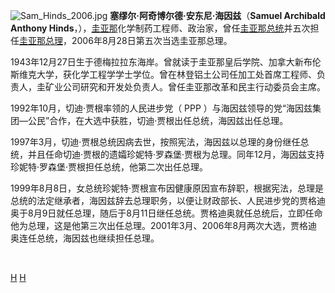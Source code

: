 {{noteTA
|1=zh-cn:贾根; zh-tw:賈根; zh-hk:雅根;
|2=zh-cn:切迪; zh-tw:切迪; zh-hk:扎迪;
|3=zh-cn:塞缪尔; zh-tw:薩姆; zh-hk:山姆; zh-hans:萨姆
|4=zh-cn:罗森堡; zh-tw:羅森堡; zh-hk:盧森堡;
|5=zh-cn:贾格迪奥; zh-tw:賈格迪奧; zh-hk:雅格迪奧;
}}
[[File:Sam_Hinds_2006.jpg|thumb]]
'''塞缪尔·阿奇博尔德·安东尼·海因兹'''（'''Samuel Archibald Anthony Hinds'''，{{bd|1943年|12月27日|}}），[[圭亚那|圭亚那]]化学制药工程师、政治家，曾任[[圭亚那总统|圭亚那总统]]并五次担任[[圭亚那总理|圭亚那总理]]，2006年8月28日第五次当选圭亚那总理。

1943年12月27日生于德梅拉拉东海岸。曾就读于圭亚那皇后学院、加拿大新布伦斯维克大学，获化学工程学学士学位。曾在林登铝土公司任加工处首席工程师、负责人，圭矿业公司研究和开发处负责人。曾任圭亚那改革和民主行动委员会主席。

1992年10月，切迪·贾根率领的人民进步党（ PPP ）与海因兹领导的党“海因兹集团—公民”合作，在大选中获胜，切迪·贾根出任总统，海因兹出任总理。

1997年3月，切迪·贾根总统因病去世，按照宪法，海因兹以总理的身份继任总统，并且任命切迪·贾根的遗孀珍妮特·罗森堡·贾根为总理。同年12月，海因兹支持珍妮特·罗森堡·贾根担任总统，他第二次出任总理。

1999年8月8日，女总统珍妮特·贾根宣布因健康原因宣布辞职，根据宪法，总理是总统的法定继承者，海因兹辞去总理职务，以便让财政部长、人民进步党的贾格迪奥于8月9日就任总理，随后于8月11日继任总统。贾格迪奥就任总统后，立即任命他为总理，这是他第三次出任总理。2001年3月、2006年8月两次大选，贾格迪奥连任总统，海因兹也继续担任总理。

<br>
{{America-poli-bio-stub}}
{{start box}}
{{succession box|[[汉密尔顿·格林|汉密尔顿·格林]]|[[珍妮特·贾根|珍妮特·贾根]]|[[圭亚那总理|圭亚那总理]]|1992年－1997年}}
{{succession box|[[切迪·贾根|切迪·贾根]]|[[珍妮特·贾根|珍妮特·贾根]]|[[圭亚那总统|圭亚那总统]]|1997年}}
{{succession box|[[珍妮特·贾根|珍妮特·贾根]]|[[巴拉特·贾格迪奥|巴拉特·贾格迪奥]]|[[圭亚那总理|圭亚那总理]]|1997年－1999年}}
{{succession box|[[巴拉特·贾格迪奥|巴拉特·贾格迪奥]]|[[摩西·納加木圖|摩西·納加木圖]]|[[圭亚那总理|圭亚那总理]]|1999年－2015年}}
{{end box}}
{{蓋亞那國家元首}}

{{DEFAULTSORT:Hinds, Sam}}
[[Category:圭亚那总统|H]]
[[Category:圭亚那总理|H]]
